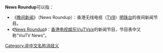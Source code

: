 '''News Roundup'''可以指：
*《[[無綫電視晚間新聞|晚间新闻]]》（News Roundup）：香港无线电视（[[TVB|TVB]]）[[明珠台|明珠台]]的夜间新闻节目。
*《[[News_Roundup_(ViuTVsix)|News Roundup]]》：[[香港电视娱乐|香港电视娱乐]][[ViuTVsix|ViuTVsix]]的新闻节目，节目表中又称“ViuTV News”。

{{disambig}}

[[Category:非中文名称消歧义|Category:非中文名称消歧义]]